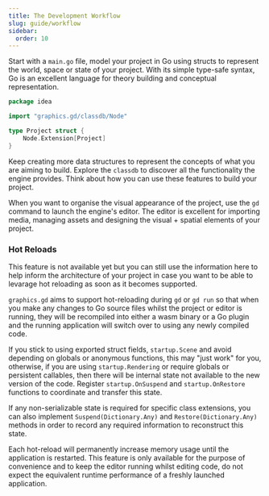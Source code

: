 ```yaml
---
title: The Development Workflow
slug: guide/workflow
sidebar:
  order: 10
---
```


Start with a `main.go` file, model your project in Go using structs to represent the
world, space or state of your project. With its simple type-safe syntax, Go is an
excellent language for theory building and conceptual representation.

```go
package idea

import "graphics.gd/classdb/Node"

type Project struct {
	Node.Extension[Project]
}
````

Keep creating more data structures to represent the concepts of what you are aiming to
build. Explore the `classdb` to discover all the functionality the engine provides.
Think about how you can use these features to build your project.

When you want to organise the visual appearance of the project, use the `gd` command to
launch the engine's editor. The editor is excellent for importing media, managing assets
and designing the visual + spatial elements of your project.


### Hot Reloads <Badge text="planned feature" variant="note" />
<Aside type="caution">
    This feature is not available yet but you can still use the information here to help inform
    the architecture of your project in case you want to be able to levarage hot reloading as
    soon as it becomes supported.
</Aside>

`graphics.gd` aims to support hot-reloading during `gd` or `gd run` so that when you
make any changes to Go source files whilst the project or editor is running, they will
be recompiled into either a wasm binary or a Go plugin and the running application will
switch over to using any newly compiled code.

If you stick to using exported struct fields, `startup.Scene` and avoid depending on
globals or anonymous functions, this may "just work" for you, otherwise, if you are using
`startup.Rendering` or require globals or persistent callables, then there will be internal
state not available to the new version of the code. Register `startup.OnSuspend` and
`startup.OnRestore` functions to coordinate and transfer this state.

If any non-serializable state is required for specific class extensions, you can also implement
`Suspend(Dictionary.Any)` and `Restore(Dictionary.Any)` methods in order to record any required
information to reconstruct this state.

Each hot-reload will permanently increase memory usage until the application is restarted.
This feature is only available for the purpose of convenience and to keep the editor running
whilst editing code, do not expect the equivalent runtime performance of a freshly launched application.
